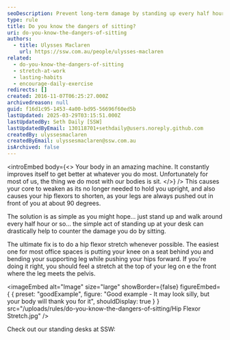 ```yaml
---
seoDescription: Prevent long-term damage by standing up every half hour and stretching your hip flexors to counteract the negative effects of sitting.
type: rule
title: Do you know the dangers of sitting?
uri: do-you-know-the-dangers-of-sitting
authors:
  - title: Ulysses Maclaren
    url: https://ssw.com.au/people/ulysses-maclaren
related:
  - do-you-know-the-dangers-of-sitting
  - stretch-at-work
  - lasting-habits
  - encourage-daily-exercise
redirects: []
created: 2016-11-07T06:25:27.000Z
archivedreason: null
guid: f16d1c95-1453-4a00-bd95-56696f60ed5b
lastUpdated: 2025-03-29T03:15:51.000Z
lastUpdatedBy: Seth Daily [SSW]
lastUpdatedByEmail: 130118701+sethdaily@users.noreply.github.com
createdBy: ulyssesmaclaren
createdByEmail: ulyssesmaclaren@ssw.com.au
isArchived: false
---
```


<introEmbed
  body={<>
Your body in an amazing machine. It constantly improves itself to get better at whatever you do most. Unfortunately for most of us, the thing we do most with our bodies is sit.
  </>}
/>
This causes your core to weaken as its no longer needed to hold you upright, and also causes your hip flexors to shorten, as your legs are always pushed out in front of you at about 90 degrees.

The solution is as simple as you might hope... just stand up and walk around every half hour or so... the simple act of standing up at your desk can drastically help to counter the damage you do by sitting.

The ultimate fix is to do a hip flexor stretch whenever possible. The easiest one for most office spaces is putting your knee on a seat behind you and bending your supporting leg while pushing your hips forward. If you're doing it right, you should feel a stretch at the top of your leg on e the front where the leg meets the pelvis.

<imageEmbed
  alt="Image"
  size="large"
  showBorder={false}
  figureEmbed={ {
    preset: "goodExample",
    figure: "Good example - It may look silly, but your body will thank you for it",
    shouldDisplay: true
  } }
  src="/uploads/rules/do-you-know-the-dangers-of-sitting/Hip Flexor Stretch.jpg"
/>

Check out our standing desks at SSW:

<youtubeEmbed url="https://www.youtube.com/watch?v=YrnBb7lIsmk" description="" />
